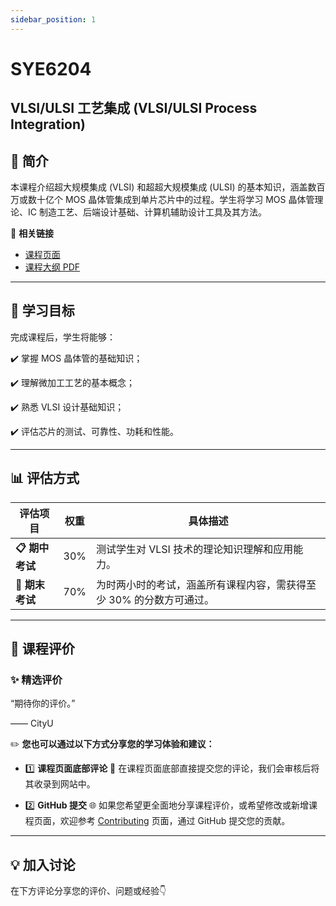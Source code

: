 ```yaml
---
sidebar_position: 1
---
```


# SYE6204
## VLSI/ULSI 工艺集成 (VLSI/ULSI Process Integration)

## **📘 简介**
本课程介绍超大规模集成 (VLSI) 和超超大规模集成 (ULSI) 的基本知识，涵盖数百万或数十亿个 MOS 晶体管集成到单片芯片中的过程。学生将学习 MOS 晶体管理论、IC 制造工艺、后端设计基础、计算机辅助设计工具及其方法。

🔗 **相关链接**
- [课程页面](https://www.cityu.edu.hk/catalogue/pg/202425/course/SYE6204.htm)
- [课程大纲 PDF](https://www.cityu.edu.hk/catalogue/pg/202425/course/SYE6204.pdf)

---

## **🎯 学习目标**

完成课程后，学生将能够：

✔️ 掌握 MOS 晶体管的基础知识；

✔️ 理解微加工工艺的基本概念；

✔️ 熟悉 VLSI 设计基础知识；

✔️ 评估芯片的测试、可靠性、功耗和性能。

---

## **📊 评估方式**

| **评估项目**           | **权重** | **具体描述**                                                                                       |
|-----------------------|---------|---------------------------------------------------------------------------------------------------|
| **📋 期中考试**         | 30%      | 测试学生对 VLSI 技术的理论知识理解和应用能力。                                                        |
| **📝 期末考试**         | 70%      | 为时两小时的考试，涵盖所有课程内容，需获得至少 30% 的分数方可通过。                                          |

---

## **💬 课程评价**

### ✨ **精选评价**
<div className={commentStyles.commentBox}>
    <p className={commentStyles.commentText}>
        “期待你的评价。”
    </p>
    <p className={commentStyles.commentAuthor}>—— CityU</p>
</div>

✏️ **您也可以通过以下方式分享您的学习体验和建议：**

- 1️⃣ **课程页面底部评论**
💬 在课程页面底部直接提交您的评论，我们会审核后将其收录到网站中。

- 2️⃣ **GitHub 提交**
🌐 如果您希望更全面地分享课程评价，或希望修改或新增课程页面，欢迎参考 [Contributing](https://penjc.github.io/CityU/contributing) 页面，通过 GitHub 提交您的贡献。

---

## **💡 加入讨论**

在下方评论分享您的评价、问题或经验👇
<Utterances />